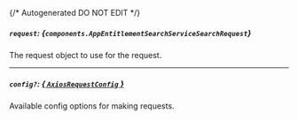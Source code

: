 {/* Autogenerated DO NOT EDIT  */}

##### `request`: *{`components.AppEntitlementSearchServiceSearchRequest`}*
The request object to use for the request.
<Collapsible openLabel={Labels.showProperties} closeLabel={Labels.hideProperties}>
    <AppEntitlementSearchServiceSearchRequest/>
</Collapsible>

---
##### `config?`: [*{ `AxiosRequestConfig` }*](https://axios-http.com/docs/req_config)
Available config options for making requests.


